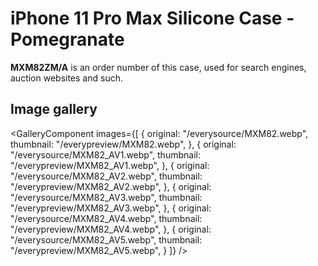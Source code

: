 
# iPhone 11 Pro Max Silicone Case - Pomegranate

<Callout type='info' emoji='👉🏻'>**MXM82ZM/A** is an order number of this case, used for search engines, auction websites and such.</Callout>

## Image gallery

<GalleryComponent
    images={[
      {
        original: "/everysource/MXM82.webp",
        thumbnail: "/everypreview/MXM82.webp",
      },
      {
        original: "/everysource/MXM82_AV1.webp",
        thumbnail: "/everypreview/MXM82_AV1.webp",
      },
      {
        original: "/everysource/MXM82_AV2.webp",
        thumbnail: "/everypreview/MXM82_AV2.webp",
      },
      {
        original: "/everysource/MXM82_AV3.webp",
        thumbnail: "/everypreview/MXM82_AV3.webp",
      },
      {
        original: "/everysource/MXM82_AV4.webp",
        thumbnail: "/everypreview/MXM82_AV4.webp",
      },
      {
        original: "/everysource/MXM82_AV5.webp",
        thumbnail: "/everypreview/MXM82_AV5.webp",
      }
    ]}
  />
